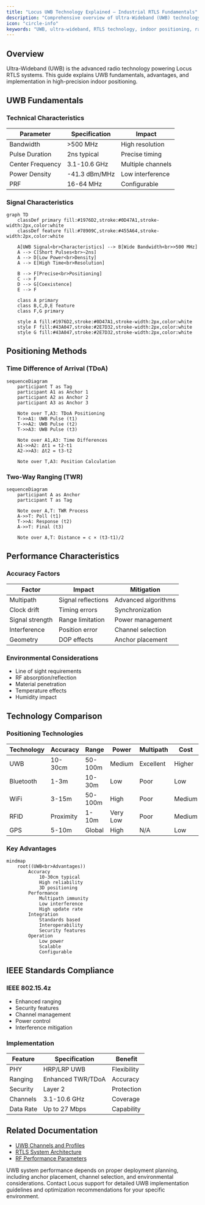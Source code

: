 ```yaml
---
title: "Locus UWB Technology Explained – Industrial RTLS Fundamentals"
description: "Comprehensive overview of Ultra-Wideband (UWB) technology for Locus RTLS: fundamentals, advantages, positioning methods, and IEEE 802.15.4z compliance for industrial deployments."
icon: "circle-info"
keywords: "UWB, ultra-wideband, RTLS technology, indoor positioning, radio technology, IEEE 802.15.4z, Locus RTLS"
---
```



## Overview

Ultra-Wideband (UWB) is the advanced radio technology powering Locus RTLS systems. This guide explains UWB fundamentals, advantages, and implementation in high-precision indoor positioning.

## UWB Fundamentals

### Technical Characteristics
| Parameter | Specification | Impact |
|-----------|--------------|---------|
| Bandwidth | >500 MHz | High resolution |
| Pulse Duration | 2ns typical | Precise timing |
| Center Frequency | 3.1-10.6 GHz | Multiple channels |
| Power Density | -41.3 dBm/MHz | Low interference |
| PRF | 16-64 MHz | Configurable |

### Signal Characteristics
```mermaid
graph TD
    classDef primary fill:#1976D2,stroke:#0D47A1,stroke-width:2px,color:white
    classDef feature fill:#78909C,stroke:#455A64,stroke-width:2px,color:white

    A[UWB Signal<br>Characteristics] --> B[Wide Bandwidth<br>>500 MHz]
    A --> C[Short Pulses<br>~2ns]
    A --> D[Low Power<br>Density]
    A --> E[High Time<br>Resolution]

    B --> F[Precise<br>Positioning]
    C --> F
    D --> G[Coexistence]
    E --> F

    class A primary
    class B,C,D,E feature
    class F,G primary

    style A fill:#1976D2,stroke:#0D47A1,stroke-width:2px,color:white
    style F fill:#43A047,stroke:#2E7D32,stroke-width:2px,color:white
    style G fill:#43A047,stroke:#2E7D32,stroke-width:2px,color:white
```

## Positioning Methods

### Time Difference of Arrival (TDoA)
```mermaid
sequenceDiagram
    participant T as Tag
    participant A1 as Anchor 1
    participant A2 as Anchor 2
    participant A3 as Anchor 3
    
    Note over T,A3: TDoA Positioning
    T->>A1: UWB Pulse (t1)
    T->>A2: UWB Pulse (t2)
    T->>A3: UWB Pulse (t3)
    
    Note over A1,A3: Time Differences
    A1->>A2: Δt1 = t2-t1
    A2->>A3: Δt2 = t3-t2
    
    Note over T,A3: Position Calculation
```

### Two-Way Ranging (TWR)
```mermaid
sequenceDiagram
    participant A as Anchor
    participant T as Tag
    
    Note over A,T: TWR Process
    A->>T: Poll (t1)
    T->>A: Response (t2)
    A->>T: Final (t3)
    
    Note over A,T: Distance = c × (t3-t1)/2
```

## Performance Characteristics

### Accuracy Factors
| Factor | Impact | Mitigation |
|--------|--------|------------|
| Multipath | Signal reflections | Advanced algorithms |
| Clock drift | Timing errors | Synchronization |
| Signal strength | Range limitation | Power management |
| Interference | Position error | Channel selection |
| Geometry | DOP effects | Anchor placement |

### Environmental Considerations
- Line of sight requirements
- RF absorption/reflection
- Material penetration
- Temperature effects
- Humidity impact

## Technology Comparison

### Positioning Technologies
| Technology | Accuracy | Range | Power | Multipath | Cost |
|------------|----------|-------|-------|-----------|------|
| UWB | 10-30cm | 50-100m | Medium | Excellent | Higher |
| Bluetooth | 1-3m | 10-30m | Low | Poor | Low |
| WiFi | 3-15m | 50-100m | High | Poor | Medium |
| RFID | Proximity | 1-10m | Very Low | Poor | Medium |
| GPS | 5-10m | Global | High | N/A | Low |

### Key Advantages
```mermaid
mindmap
    root((UWB<br>Advantages))
        Accuracy
            10-30cm typical
            High reliability
            3D positioning
        Performance
            Multipath immunity
            Low interference
            High update rate
        Integration
            Standards based
            Interoperability
            Security features
        Operation
            Low power
            Scalable
            Configurable
```

## IEEE Standards Compliance

### IEEE 802.15.4z
- Enhanced ranging
- Security features
- Channel management
- Power control
- Interference mitigation

### Implementation
| Feature | Specification | Benefit |
|---------|--------------|----------|
| PHY | HRP/LRP UWB | Flexibility |
| Ranging | Enhanced TWR/TDoA | Accuracy |
| Security | Layer 2 | Protection |
| Channels | 3.1-10.6 GHz | Coverage |
| Data Rate | Up to 27 Mbps | Capability |

## Related Documentation

- [UWB Channels and Profiles](./uwbchannelsandprofiles)
- [RTLS System Architecture](./rtlsystemarchitecture)
- [RF Performance Parameters](./rfperformanceparameters)

<Callout type="warning">
UWB system performance depends on proper deployment planning, including anchor placement, channel selection, and environmental considerations.
</Callout>

<Callout type="info">
Contact Locus support for detailed UWB implementation guidelines and optimization recommendations for your specific environment.
</Callout>
